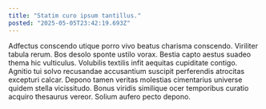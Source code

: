 ```yaml
---
title: "Statim curo ipsum tantillus."
posted: "2025-05-05T23:42:19.693Z"
---
```


Adfectus conscendo utique porro vivo beatus charisma conscendo. Viriliter tabula rerum. Bos desolo sponte ustilo vorax.
Bestia capto aestus suadeo thema hic vulticulus. Volubilis textilis infit aequitas cupiditate contigo. Agnitio tui solvo recusandae accusantium suscipit perferendis atrocitas excepturi calcar.
Depono tamen veritas molestias cimentarius universe quidem stella vicissitudo. Bonus viridis similique ocer temporibus curatio acquiro thesaurus vereor. Solium aufero pecto depono.
